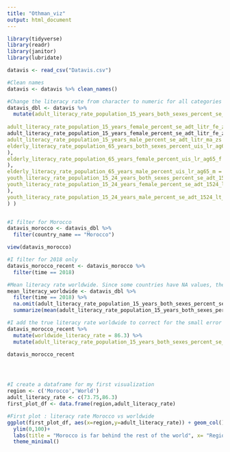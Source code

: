 ```yaml
---
title: "Othman_viz"
output: html_document
---
```


```r

library(tidyverse)
library(readr)
library(janitor)
library(lubridate)


```


```r

datavis <- read_csv("Datavis.csv")

```

```r

#Clean names
datavis <- datavis %>% clean_names()

#Change the literacy rate from character to numeric for all categories (adult, youth, elderly) and sexes
datavis_dbl <- datavis %>%
  mutate(adult_literacy_rate_population_15_years_both_sexes_percent_se_adt_litr_zs = as.numeric(adult_literacy_rate_population_15_years_both_sexes_percent_se_adt_litr_zs),
         	
adult_literacy_rate_population_15_years_female_percent_se_adt_litr_fe_zs = as.numeric(	
adult_literacy_rate_population_15_years_female_percent_se_adt_litr_fe_zs),
adult_literacy_rate_population_15_years_male_percent_se_adt_litr_ma_zs = as.numeric(adult_literacy_rate_population_15_years_male_percent_se_adt_litr_ma_zs),
elderly_literacy_rate_population_65_years_both_sexes_percent_uis_lr_ag65 = as.numeric(elderly_literacy_rate_population_65_years_both_sexes_percent_uis_lr_ag65
),
elderly_literacy_rate_population_65_years_female_percent_uis_lr_ag65_f = as.numeric(elderly_literacy_rate_population_65_years_female_percent_uis_lr_ag65_f
),
elderly_literacy_rate_population_65_years_male_percent_uis_lr_ag65_m = as.numeric(elderly_literacy_rate_population_65_years_male_percent_uis_lr_ag65_m),
youth_literacy_rate_population_15_24_years_both_sexes_percent_se_adt_1524_lt_zs = as.numeric(youth_literacy_rate_population_15_24_years_both_sexes_percent_se_adt_1524_lt_zs),
youth_literacy_rate_population_15_24_years_female_percent_se_adt_1524_lt_fe_zs = as.numeric(youth_literacy_rate_population_15_24_years_female_percent_se_adt_1524_lt_fe_zs
),
youth_literacy_rate_population_15_24_years_male_percent_se_adt_1524_lt_ma_zs = as.numeric(youth_literacy_rate_population_15_24_years_male_percent_se_adt_1524_lt_ma_zs
) )


#I filter for Morocco
datavis_morocco <- datavis_dbl %>%
  filter(country_name == "Morocco")

view(datavis_morocco)

#I filter for 2018 only
datavis_morocco_recent <- datavis_morocco %>%
  filter(time == 2018)

#Mean literacy rate worldwide. Since some countries have NA values, there is a small error
mean_literacy_worldwide <- datavis_dbl %>%
  filter(time == 2018) %>%
  na.omit(adult_literacy_rate_population_15_years_both_sexes_percent_se_adt_litr_zs) %>%
  summarize(mean(adult_literacy_rate_population_15_years_both_sexes_percent_se_adt_litr_zs))

#I add the true literacy rate worldwide to correct for the small error found earlier
datavis_morocco_recent %>%
  mutate(worldwide_literacy_rate = 86.3) %>%
  mutate(adult_literacy_rate_population_15_years_both_sexes_percent_se_adt_litr_zs = as.numeric(adult_literacy_rate_population_15_years_both_sexes_percent_se_adt_litr_zs))

datavis_morocco_recent





```
```r
#I create a dataframe for my first visualization 
region <- c('Morocco','World')
adult_literacy_rate <- c(73.75,86.3)
first_plot_df <- data.frame(region,adult_literacy_rate)

#First plot : literacy rate Morocco vs worldwide
ggplot(first_plot_df, aes(x=region,y=adult_literacy_rate)) + geom_col() +
  ylim(0,100)+ 
  labs(title = "Morocco is far behind the rest of the world", x= "Region", y = "Adult literacy rate") + 
  theme_minimal() 
  


```
  
  